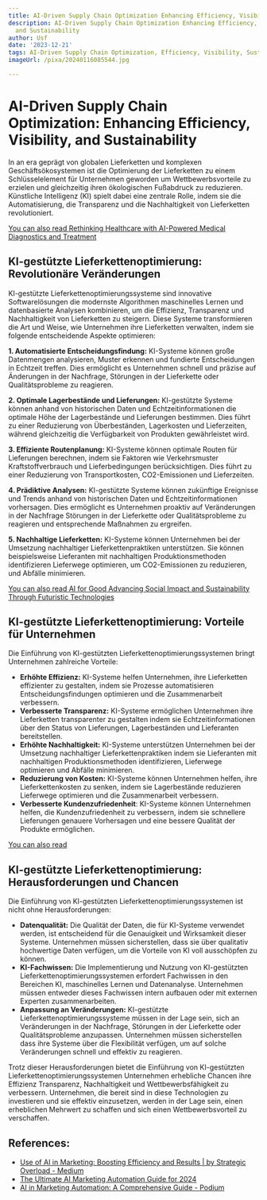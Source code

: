 ```yaml
---
title: AI-Driven Supply Chain Optimization Enhancing Efficiency, Visibility, and Sustainability
description: AI-Driven Supply Chain Optimization Enhancing Efficiency, Visibility,
  and Sustainability
author: Usf
date: '2023-12-21'
tags: AI-Driven Supply Chain Optimization, Efficiency, Visibility, Sustainability
imageUrl: /pixa/20240116085544.jpg

---
```

# AI-Driven Supply Chain Optimization:  Enhancing Efficiency, Visibility, and  Sustainability

In an era geprägt von  globalen Lieferketten und komplexen Geschäftsökosystemen ist die Optimierung der Lieferketten zu einem Schlüsselelement für Unternehmen geworden um Wettbewerbsvorteile zu erzielen und gleichzeitig ihren ökologischen Fußabdruck zu reduzieren. Künstliche Intelligenz (KI) spielt dabei eine zentrale Rolle, indem sie  die Automatisierung, die Transparenz und die Nachhaltigkeit von Lieferketten revolutioniert.

[You can also read Rethinking Healthcare  with  AI-Powered Medical Diagnostics and Treatment](Rethinking%20Healthcare%20with%20AI-Powered%20Medical%20Diagnostics%20and%20Treatment)


## KI-gestützte Lieferkettenoptimierung: Revolutionäre Veränderungen
KI-gestützte Lieferkettenoptimierungssysteme sind innovative Softwarelösungen  die modernste Algorithmen maschinelles Lernen und datenbasierte  Analysen kombinieren, um die Effizienz, Transparenz und Nachhaltigkeit von  Lieferketten zu steigern.  Diese Systeme transformieren die Art und Weise,  wie  Unternehmen  ihre Lieferketten verwalten, indem sie folgende entscheidende Aspekte optimieren:

**1.  Automatisierte  Entscheidungsfindung:** KI-Systeme können große  Datenmengen analysieren, Muster  erkennen und fundierte Entscheidungen in  Echtzeit treffen. Dies ermöglicht es Unternehmen schnell und präzise auf Änderungen in der Nachfrage, Störungen in der Lieferkette oder  Qualitätsprobleme zu reagieren.

**2. Optimale Lagerbestände und Lieferungen:** KI-gestützte Systeme  können anhand von historischen Daten und Echtzeitinformationen  die optimale Höhe der Lagerbestände und Lieferungen bestimmen. Dies führt zu einer  Reduzierung von Überbeständen, Lagerkosten  und Lieferzeiten, während gleichzeitig die Verfügbarkeit von Produkten gewährleistet wird.

**3. Effiziente Routenplanung:** KI-Systeme können optimale  Routen  für Lieferungen berechnen, indem sie Faktoren wie  Verkehrsmuster Kraftstoffverbrauch und Lieferbedingungen berücksichtigen. Dies führt zu einer Reduzierung von Transportkosten, CO2-Emissionen  und Lieferzeiten.

**4. Prädiktive Analysen:** KI-gestützte Systeme können zukünftige Ereignisse und Trends anhand von historischen Daten und Echtzeitinformationen  vorhersagen. Dies ermöglicht es Unternehmen proaktiv auf Veränderungen in der Nachfrage Störungen in der Lieferkette oder Qualitätsprobleme zu reagieren und entsprechende Maßnahmen zu  ergreifen.

**5. Nachhaltige Lieferketten:** KI-Systeme können Unternehmen bei der Umsetzung nachhaltiger Lieferkettenpraktiken unterstützen. Sie können beispielsweise Lieferanten mit nachhaltigen Produktionsmethoden identifizieren Lieferwege optimieren, um CO2-Emissionen zu reduzieren, und Abfälle minimieren.

[You can also read AI  for Good Advancing Social Impact and Sustainability Through  Futuristic Technologies](AI%20for%20Good%20Advancing%20Social%20Impact%20and%20Sustainability%20Through%20Futuristic%20Technologies)


## KI-gestützte Lieferkettenoptimierung: Vorteile für Unternehmen
Die Einführung von KI-gestützten Lieferkettenoptimierungssystemen bringt Unternehmen zahlreiche Vorteile:

-  **Erhöhte Effizienz:** KI-Systeme helfen Unternehmen, ihre Lieferketten effizienter zu gestalten, indem sie Prozesse automatisieren Entscheidungsfindungen optimieren  und die Zusammenarbeit verbessern.
-  **Verbesserte Transparenz:** KI-Systeme ermöglichen Unternehmen ihre Lieferketten transparenter zu  gestalten indem sie Echtzeitinformationen  über den Status von Lieferungen, Lagerbeständen und Lieferanten bereitstellen.
- **Erhöhte  Nachhaltigkeit:** KI-Systeme unterstützen Unternehmen bei der Umsetzung nachhaltiger Lieferkettenpraktiken indem sie Lieferanten  mit nachhaltigen Produktionsmethoden identifizieren, Lieferwege optimieren und Abfälle minimieren.
- **Reduzierung von Kosten:** KI-Systeme können Unternehmen helfen, ihre Lieferkettenkosten zu senken, indem  sie Lagerbestände reduzieren Lieferwege optimieren und die Zusammenarbeit verbessern.
- **Verbesserte Kundenzufriedenheit**: KI-Systeme können Unternehmen helfen, die  Kundenzufriedenheit zu verbessern, indem  sie schnellere Lieferungen genauere Vorhersagen  und eine  bessere Qualität der Produkte ermöglichen.

[You can also read ]()


## KI-gestützte Lieferkettenoptimierung: Herausforderungen und Chancen
Die Einführung von KI-gestützten Lieferkettenoptimierungssystemen ist nicht ohne Herausforderungen:

- **Datenqualität:** Die Qualität der  Daten, die für KI-Systeme verwendet werden, ist entscheidend für die  Genauigkeit und Wirksamkeit dieser Systeme.  Unternehmen müssen sicherstellen,  dass sie über  qualitativ hochwertige Daten verfügen, um die Vorteile von KI voll ausschöpfen zu können.
- **KI-Fachwissen:** Die Implementierung und Nutzung von KI-gestützten Lieferkettenoptimierungssystemen erfordert Fachwissen in den Bereichen KI, maschinelles Lernen  und  Datenanalyse. Unternehmen  müssen entweder dieses Fachwissen intern aufbauen oder  mit externen Experten zusammenarbeiten.
- **Anpassung an Veränderungen:** KI-gestützte Lieferkettenoptimierungssysteme müssen  in der Lage sein, sich an Veränderungen in der Nachfrage, Störungen in der Lieferkette oder Qualitätsprobleme anzupassen. Unternehmen müssen sicherstellen dass ihre  Systeme über  die Flexibilität verfügen, um auf solche Veränderungen schnell und effektiv zu reagieren.

Trotz dieser Herausforderungen bietet die Einführung von KI-gestützten Lieferkettenoptimierungssystemen Unternehmen erhebliche  Chancen ihre Effizienz Transparenz, Nachhaltigkeit und  Wettbewerbsfähigkeit  zu verbessern. Unternehmen, die bereit sind in diese Technologien zu investieren und sie effektiv einzusetzen, werden in der Lage sein, einen erheblichen Mehrwert zu schaffen und sich einen Wettbewerbsvorteil  zu verschaffen.

## References:
- [Use of AI in Marketing: Boosting Efficiency and Results | by Strategic Overload - Medium](https://medium.com/@strategicoverload/use-of-ai-in-marketing-boosting-efficiency-and-results-a04a1d675d33)
- [The Ultimate AI Marketing Automation Guide for 2024](https://influencermarketinghub.com/ai-marketing-automation/)
- [AI in Marketing Automation: A Comprehensive Guide - Podium](https://www.podium.com/article/ai-in-marketing-automation/)
